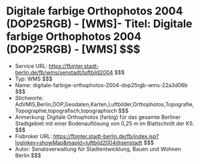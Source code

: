 # Digitale farbige Orthophotos 2004 (DOP25RGB) - [WMS]- Titel: Digitale farbige Orthophotos 2004 (DOP25RGB) - [WMS] $$$
- Service URL: https://fbinter.stadt-berlin.de/fb/wms/senstadt/luftbild2004 $$$
- Typ: WMS $$$
- Name: digitale-farbige-orthophotos-2004-dop25rgb-wms-22a3d06b $$$
- Stichworte: AdVMIS,Berlin,DOP,Geodaten,Karten,Luftbilder,Orthophotos,Topografie,Topographie,topografisch,topographisch $$$
- Anmerkung: Digitale Orthophotos (farbig) für das gesamte Berliner Stadtgebiet mit einer Bodenauflösung von 0,25 m im Blattschnitt der K5. $$$
- Fisbroker URL: https://fbinter.stadt-berlin.de/fb/index.jsp?loginkey=showMap&mapId=luftbild2004@senstadt $$$
- Autor: Senatsverwaltung für Stadtentwicklung, Bauen und Wohnen Berlin $$$
